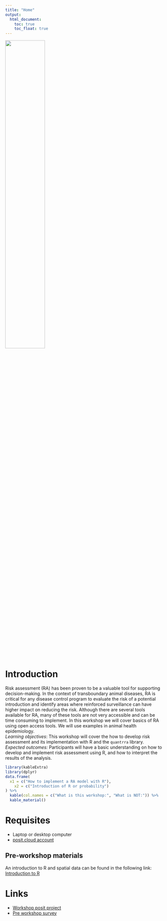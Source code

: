 ```yaml
---
title: "Home"
output:
  html_document:
    toc: true
    toc_float: true
---
```


<img src ="img/cadms-left.png" style="width:50%;position:center">

# Introduction

Risk assessment (RA) has been proven to be a valuable tool for supporting decision-making. In the context of transboundary animal diseases, RA is critical for any disease control program to evaluate the risk of a potential introduction and identify areas where reinforced surveillance can have higher impact on reducing the risk. Although there are several tools available for RA, many of these tools are not very accessible and can be time consuming to implement. In this workshop we will cover basics of RA using open access tools. We will use examples in animal health epidemiology.  
*Learning objectives*: This workshop will cover the how to develop risk assessment and its implementation with R and the `quantrra` library.  
*Expected outcomes:* Participants will have a basic understanding on how to develop and implement risk assessment using R, and how to interpret the results of the analysis.  
  
```r
library(kableExtra)
library(dplyr)
data.frame(
  x1 = c("How to implement a RA model with R"),
    x2 = c("Introduction of R or probability")
) %>% 
  kable(col.names = c("What is this workshop:", "What is NOT:")) %>% 
  kable_material()
```
  
# Requisites

- Laptop or desktop computer  
- [posit.cloud account](https://posit.cloud/content/yours?sort=name_asc) 


## Pre-workshop materials

An introduction to R and spatial data can be found in the following link: [Introduction to R](0a_R_Intro.html)  


# Links
  
  - [Workshop posit project](https://posit.cloud/content/7817019) 
  - [Pre workshop survey](https://forms.gle/KnWLkrUPwvvubXKZ7)
